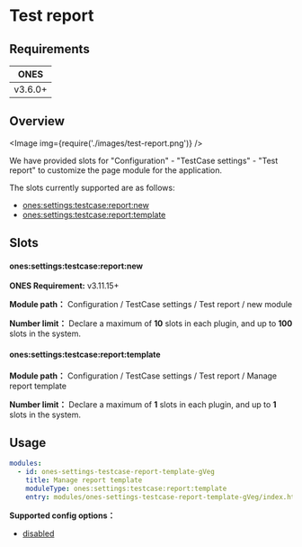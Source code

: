 
# Test report

## Requirements

| **ONES** |
| :------: |
| v3.6.0+  |

## Overview

<Image img={require('./images/test-report.png')} />

We have provided slots for "Configuration" - "TestCase settings" - "Test report" to customize the page module for the application.

The slots currently supported are as follows:

- [ones:settings:testcase:report:new](#onessettingstestcasereportnew)
- [ones:settings:testcase:report:template](#onessettingstestcasereporttemplate)

## Slots

#### ones:settings:testcase:report:new

**ONES Requirement:** v3.11.15+

**Module path：** Configuration / TestCase settings / Test report / new module

**Number limit：** Declare a maximum of **10** slots in each plugin, and up to **100** slots in the system.

#### ones:settings:testcase:report:template

**Module path：** Configuration / TestCase settings / Test report / Manage report template

**Number limit：** Declare a maximum of **1** slots in each plugin, and up to **1** slots in the system.

## Usage

```yaml
modules:
  - id: ones-settings-testcase-report-template-gVeg
    title: Manage report template
    moduleType: ones:settings:testcase:report:template
    entry: modules/ones-settings-testcase-report-template-gVeg/index.html
```

**Supported config options：**

- [disabled](../../../../../../reference/config/plugin.yaml#disabled)
